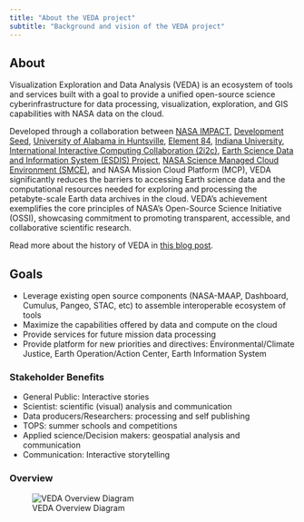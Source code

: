 ```yaml
---
title: "About the VEDA project"
subtitle: "Background and vision of the VEDA project"
---
```



## About

Visualization Exploration and Data Analysis (VEDA) is an ecosystem of tools and services built with a goal to provide a unified open-source science cyberinfrastructure for data processing, visualization, exploration, and GIS capabilities with NASA data on the cloud.

Developed through a collaboration between [NASA IMPACT](https://impact.earthdata.nasa.gov/), [Development Seed](https://developmentseed.org/), [University of Alabama in Huntsville](https://www.uah.edu/), [Element 84](https://www.element84.com/), [Indiana University](https://www.indiana.edu/), [International Interactive Computing Collaboration (2i2c)](https://2i2c.org), [Earth Science Data and Information System (ESDIS) Project](https://www.earthdata.nasa.gov/esdis), [NASA Science Managed Cloud Environment (SMCE)](https://smce.nasa.gov/), and NASA Mission Cloud Platform (MCP), VEDA significantly reduces the barriers to accessing Earth science data and the computational resources needed for exploring and processing the petabyte-scale Earth data archives in the cloud. VEDA’s achievement exemplifies the core principles of NASA’s Open-Source Science Initiative (OSSI), showcasing commitment to promoting transparent, accessible, and collaborative scientific research.

Read more about the history of VEDA in [this blog post](https://impactunofficial.medium.com/introducing-veda-an-open-science-platform-to-accelerate-earth-science-research-and-application-2c7339640514).

## Goals
* Leverage existing open source components (NASA-MAAP, Dashboard, Cumulus, Pangeo, STAC, etc) to assemble interoperable ecosystem of tools
* Maximize the capabilities offered by data and compute on the cloud
* Provide services for future mission data processing
* Provide platform for new priorities and directives: Environmental/Climate Justice, Earth Operation/Action Center, Earth Information System

### Stakeholder Benefits
* General Public: Interactive stories
* Scientist: scientific (visual) analysis and communication
* Data producers/Researchers: processing and self publishing
* TOPS: summer schools and competitions
* Applied science/Decision makers: geospatial analysis and communication
* Communication: Interactive storytelling

### Overview
![VEDA Overview Diagram](images/overview.png)
